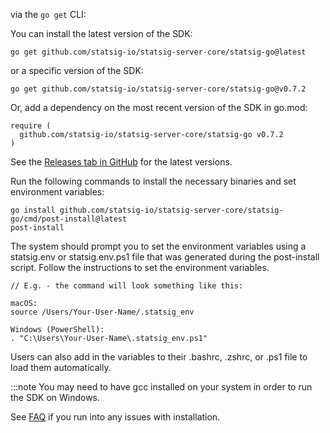via the `go get` CLI:

You can install the latest version of the SDK:
```
go get github.com/statsig-io/statsig-server-core/statsig-go@latest
```

or a specific version of the SDK:
```
go get github.com/statsig-io/statsig-server-core/statsig-go@v0.7.2
```


Or, add a dependency on the most recent version of the SDK in go.mod:
```
require (
  github.com/statsig-io/statsig-server-core/statsig-go v0.7.2
)
```

See the [Releases tab in GitHub](https://github.com/statsig-io/statsig-server-core/releases) for the latest versions.

Run the following commands to install the necessary binaries and set environment variables:

```
go install github.com/statsig-io/statsig-server-core/statsig-go/cmd/post-install@latest
post-install
```

The system should prompt you to set the environment variables using a statsig.env or statsig.env.ps1 file that was generated during the post-install script.
Follow the instructions to set the environment variables.

```
// E.g. - the command will look something like this:

macOS: 
source /Users/Your-User-Name/.statsig_env

Windows (PowerShell): 
. "C:\Users\Your-User-Name\.statsig_env.ps1"
```

Users can also add in the variables to their .bashrc, .zshrc, or .ps1 file to load them automatically.

:::note
You may need to have gcc installed on your system in order to run the SDK on Windows. 

See [FAQ](/server-core/go-core#faq) if you run into any issues with installation.







